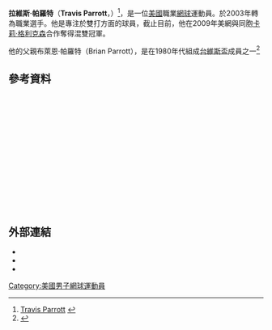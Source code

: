 {{Infobox 网球
|姓名=特拉維斯·帕羅特
|image=
|国籍={{Flagicon|USA}}美國
|生年=1980年
|生日=8月16日
|出生地=波特蘭
|居住地=波特蘭
|身高=185
|体重=70
|持拍手=右
|反拍=
|转职业年=2003年
|球拍=
|球衣=
|球鞋=
|单打最高排名=704（2003年6月9日）
|双打最高排名=25（2009年6月15日）
|现单打排名=
|现双打排名=
|单打冠军头衔=
|双打冠军头衔=
|职业战绩=
|奖金=527,632[[美元|美元]]
|澳網雙打最好成績=第三輪（2005、2006）
|法網雙打最好成績=第三輪（2006）
|溫網雙打最好成績=第三輪（2004、2008）
|美網雙打最好成績=八強（2004）
|美網混雙最好成績='''冠軍'''（[[2009年美國網球公開賽混合雙打比賽|2009]]）
|大满贯个数=混雙1個
|奥运会最好成绩=
}}
'''拉維斯·帕羅特'''（'''Travis Parrott'''，{{bd|1980年|8月16日}}）<ref>[http://www.tennischannel.com/game/players/PlayerProfile.aspx?id=1084 Travis Parrott] {{webarchive|url=https://web.archive.org/web/20080605153329/http://www.tennischannel.com/game/players/PlayerProfile.aspx?id=1084 |date=2008-06-05 }}</ref>，是一位[[美國|美國]]職業[[網球|網球]]運動員。於2003年轉為職業選手。他是專注於雙打方面的球員，截止目前，他在2009年美網與同胞[[卡莉·格利克森|卡莉·格利克森]]合作奪得混雙冠軍。

他的父親布萊恩·帕羅特（Brian Parrott），是在1980年代組成[[台維斯盃|台維斯盃]]成員之一<ref name=story>{{cite web | author=The Portland Tribune | title=Parrot Returns with Big Plans | url=http://www.miketheheadlesschicken.org/story.html | publisher=Portland Tribune | date=February 5, 2005 | accessdate=2009-09-09 | deadurl=yes | archiveurl=https://web.archive.org/web/20081011103335/http://miketheheadlesschicken.org/story.html | archivedate=2008年10月11日 }}</ref>

== 參考資料 ==
<div class="references-small" style="height: 220px; overflow: auto; padding: 3px">
<references/>
</div>

== 外部連結 ==
* {{ATP|P470}}
* {{ITF Profile|id=10021185}}
* {{DavisCupplayerlink|10021185}}

{{美國體育人物小作品}}
{{網球運動員小作品}}

{{Authority control}}
{{DEFAULTSORT:Parrott, Travis}}
[[Category:美國男子網球運動員|Category:美國男子網球運動員]]